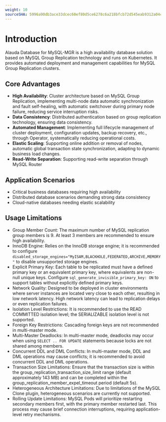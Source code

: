 ```yaml
---
weight: 10
sourceSHA: 5996a90db3ace33dcec60ef80d5ce6278c6a218bfcb72d545eab9312a04ca939
---
```


# Introduction

Alauda Database for MySQL-MGR is a high availability database solution based on MySQL Group Replication technology and runs on Kubernetes. It provides automated deployment and management capabilities for MySQL Group Replication clusters.

## Core Advantages

- **High Availability**: Cluster architecture based on MySQL Group Replication, implementing multi-node data automatic synchronization and fault self-healing, with automatic switchover during primary node failure, reducing service interruption risks.
- **Data Consistency**: Distributed authentication based on group replication technology, ensuring data consistency.
- **Automated Management**: Implementing full lifecycle management of cluster deployment, configuration updates, backup recovery, etc., through Operator, systematically reducing operational costs.
- **Elastic Scaling**: Supporting online addition or removal of nodes, automatic global transaction state synchronization, adapting to dynamic business load changes.
- **Read-Write Separation**: Supporting read-write separation through MySQL Router

## Application Scenarios

- Critical business databases requiring high availability
- Distributed database scenarios demanding strong data consistency
- Cloud-native databases needing elastic scalability

## Usage Limitations

- Group Member Count: The maximum number of MySQL replication group members is 9. At least 3 members are recommended to ensure high availability.
- InnoDB Engine: Relies on the InnoDB storage engine; it is recommended to configure `disabled_storage_engines="MyISAM,BLACKHOLE,FEDERATED,ARCHIVE,MEMORY"` to disable unsupported storage engines.
- Explicit Primary Key: Each table to be replicated must have a defined primary key or an equivalent primary key, where equivalents are non-null unique keys. Configure `sql_generate_invisible_primary_key: ON` to support tables without explicitly defined primary keys.
- Network Quality: Designed to be deployed in cluster environments where server instances are located very close to each other, resulting in low network latency. High network latency can lead to replication delays or even replication failures.
- Isolation Level Restrictions: It is recommended to use the READ COMMITTED isolation level; the SERIALIZABLE isolation level is not supported.
- Foreign Key Restrictions: Cascading foreign keys are not recommended in multi-master mode.
- Multi-Master Deadlocks: In multi-master mode, deadlocks may occur when using `SELECT .. FOR UPDATE` statements because locks are not shared among members.
- Concurrent DDL and DML Conflicts: In multi-master mode, DDL and DML operations may cause conflicts; it is recommended to avoid concurrent DDL and DML operations.
- Transaction Size Limitations: Ensure that the transaction size is within the group_replication_transaction_size_limit range (default approximately 143 MB) and can be completed within the group_replication_member_expel_timeout period (default 5s).
- Heterogeneous Architecture Limitations: Due to limitations of the MySQL Clone plugin, heterogeneous scenarios are currently not supported.
- Rolling Update Limitations: MySQL Pods will prioritize restarting secondary members first, with the primary member restarted last. This process may cause brief connection interruptions, requiring application-level retry mechanisms.

